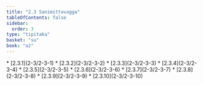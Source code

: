 ```yaml
---
title: "2.3 Sanimittavagga"
tableOfContents: false
sidebar:
  order: 3
type: "tipitaka"
basket: "su"
book: "a2"
---
```



<DynamicBreadcrumb />



<TableOfContents book="a2" section="2.3">
* [2.3.1](2-3/2-3-1)
* [2.3.2](2-3/2-3-2)
* [2.3.3](2-3/2-3-3)
* [2.3.4](2-3/2-3-4)
* [2.3.5](2-3/2-3-5)
* [2.3.6](2-3/2-3-6)
* [2.3.7](2-3/2-3-7)
* [2.3.8](2-3/2-3-8)
* [2.3.9](2-3/2-3-9)
* [2.3.10](2-3/2-3-10)
</TableOfContents>